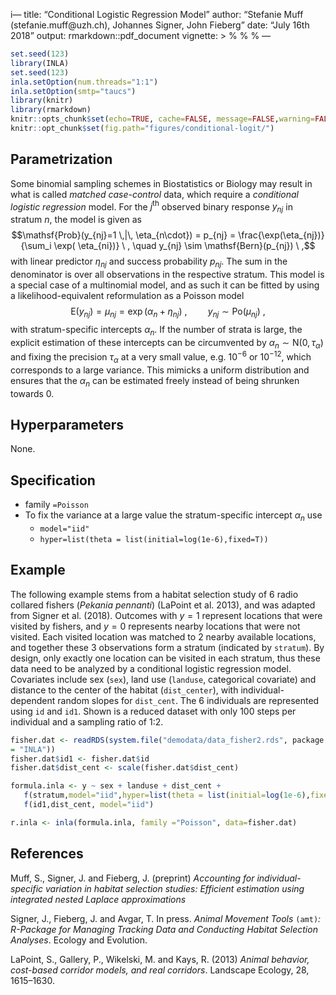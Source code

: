 i---
title: "Conditional Logistic Regression Model"
author: "Stefanie Muff (stefanie.muff@uzh.ch), Johannes Signer, John Fieberg"
date: "July 16th 2018"
output: rmarkdown::pdf_document
vignette: >
  %\VignetteIndexEntry{Conditional Logistic Regression Model}
  %\VignetteEngine{knitr::rmarkdown}
  %\VignetteEncoding{UTF-8}
---

```r
set.seed(123)
library(INLA)
set.seed(123)
inla.setOption(num.threads="1:1")
inla.setOption(smtp="taucs")
library(knitr)
library(rmarkdown)
knitr::opts_chunk$set(echo=TRUE, cache=FALSE, message=FALSE,warning=FALSE)
knitr::opt_chunk$set(fig.path="figures/conditional-logit/")
```

## Parametrization

Some binomial sampling schemes in Biostatistics or Biology may result
in what is called *matched case-control* data, which require a
*conditional logistic regression* model. For the $j^\text{th}$
observed binary response $y_{nj}$ in stratum $n$, the model is given
as
$$\mathsf{Prob}(y_{nj}=1 \,|\, \eta_{n\cdot}) = p_{nj} =
\frac{\exp(\eta_{nj})}{\sum_i \exp( \eta_{ni})} \ ,
\quad  y_{nj} \sim \mathsf{Bern}(p_{nj}) \ ,$$
with linear predictor $\eta_{nj}$ and success probability $p_{nj}$.
The sum in the denominator is over all observations in the respective
stratum. This model is a special case of a multinomial model, and as
such it can be fitted by using a likelihood-equivalent reformulation
as a Poisson model
$$\mathsf{E}(y_{nj}) = \mu_{nj} =
\exp(\alpha_{n} + \eta_{nj}) \ ,
\quad \quad  y_{nj} \sim \mathsf{Po}(\mu_{nj}) \ ,$$
with stratum-specific intercepts $\alpha_{n}$. If the number of strata
is large, the explicit estimation of these intercepts can be
circumvented by $\alpha_{n} \sim \mathsf{N}(0,\tau_\alpha)$ and fixing
the precision $\tau_\alpha$ at a very small value, e.g. $10^{-6}$ or
$10^{-12}$, which corresponds to a large variance. This mimicks a
uniform distribution and ensures that the $\alpha_{n}$ can be
estimated freely instead of being shrunken towards 0.

## Hyperparameters
None.

## Specification

* family `=Poisson`
* To fix the variance at a large value the
  stratum-specific intercept $\alpha_{n}$ use 
    + `model="iid"`
    + `hyper=list(theta = list(initial=log(1e-6),fixed=T))`


## Example

The following example stems from a habitat selection study of 6 radio
collared fishers (*Pekania pennanti*) (LaPoint et al. 2013), and was
adapted from Signer et al. (2018). Outcomes with $y=1$ represent
locations that were visited by fishers, and $y=0$ represents nearby
locations that were not visited. Each visited location was matched to
2 nearby available locations, and together these 3 observations form a
stratum (indicated by `stratum`). By design, only exactly one location
can be visited in each stratum, thus these data need to be analyzed by
a conditional logistic regression model. Covariates include sex
(`sex`), land use (`landuse`, categorical covariate) and distance to
the center of the habitat (`dist_center`), with individual-dependent
random slopes for `dist_cent`. The 6 individuals are represented using
`id` and `id1`. Shown is a reduced dataset with only 100 steps per
individual and a sampling ratio of 1:2.


```r
fisher.dat <- readRDS(system.file("demodata/data_fisher2.rds", package
= "INLA"))
fisher.dat$id1 <- fisher.dat$id
fisher.dat$dist_cent <- scale(fisher.dat$dist_cent)

formula.inla <- y ~ sex + landuse + dist_cent + 
   f(stratum,model="iid",hyper=list(theta = list(initial=log(1e-6),fixed=T))) +
   f(id1,dist_cent, model="iid")
```
 
```r
r.inla <- inla(formula.inla, family ="Poisson", data=fisher.dat)
```


## References

Muff, S., Signer, J. and Fieberg, J. (preprint) *Accounting for
individual-specific variation in habitat selection studies: Efficient
estimation using integrated nested Laplace approximations*

Signer, J., Fieberg, J. and Avgar, T. In press. *Animal Movement
Tools* `(amt)`*: R-Package for Managing Tracking Data and Conducting
Habitat Selection Analyses*. Ecology and Evolution.

LaPoint, S., Gallery, P., Wikelski, M. and Kays, R. (2013) *Animal
behavior, cost-based corridor models, and real corridors*. Landscape
Ecology, 28, 1615–1630.


